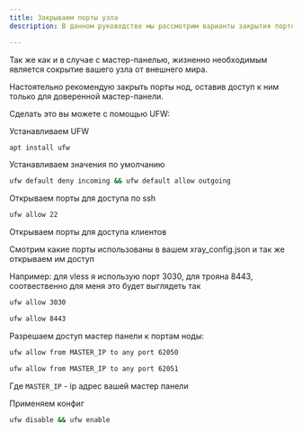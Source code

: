 ```yaml
---
title: Закрываем порты узла
description: В данном руководстве мы рассмотрим варианты закрытия портов с помощью ufw

---
```


Так же как и в случае с мастер-панелью, жизненно необходимым является сокрытие вашего узла от внешнего мира.

Настоятельно рекомендую закрыть порты нод, оставив доступ к ним только для доверенной мастер-панели.

Сделать это вы можете с помощью UFW:

Устанавливаем UFW

```bash
apt install ufw 
```

Устанавливаем значения по умолчанию 

```bash
ufw default deny incoming && ufw default allow outgoing
```

Открываем порты для доступа по ssh
```bash
ufw allow 22
```

Открываем порты для доступа клиентов 

Смотрим какие порты использованы в вашем xray_config.json и так же открываем им доступ 

Например: для vless я использую порт 3030, для трояна 8443, соотвественно для меня это будет выглядеть так 

```bash
ufw allow 3030
```

```bash
ufw allow 8443
```

Разрешаем доступ мастер панели к портам ноды:
```bash
ufw allow from MASTER_IP to any port 62050
```
```bash
ufw allow from MASTER_IP to any port 62051
``` 

Где `MASTER_IP` - ip адрес вашей мастер панели 

Применяем конфиг 
```bash
ufw disable && ufw enable
``` 